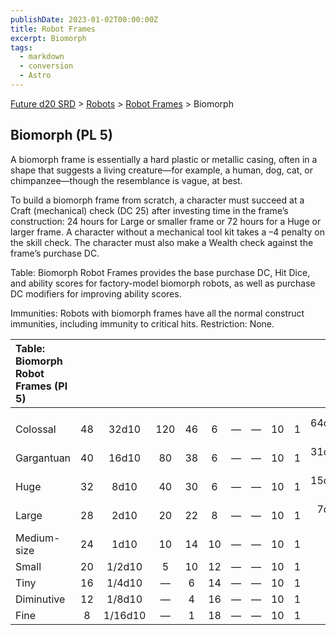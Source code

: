 ```yaml
---
publishDate: 2023-01-02T00:00:00Z
title: Robot Frames
excerpt: Biomorph
tags:
  - markdown
  - conversion
  - Astro
---
```






[Future d20 SRD](/#futureD20) > [Robots](future-d20-srd-robots-index) > [Robot Frames](future-d20-srd-robots-robot-frames-index) > Biomorph




## Biomorph (PL 5)


A biomorph frame is essentially a hard plastic or metallic casing, often in a shape that suggests a living creature—for example, a human, dog, cat, or chimpanzee—though the resemblance is vague, at best.


To build a biomorph frame from scratch, a character must succeed at a Craft (mechanical) check (DC 25) after investing time in the frame’s construction: 24 hours for Large or smaller frame or 72 hours for a Huge or larger frame. A character without a mechanical tool kit takes a –4 penalty on the skill check. The character must also make a Wealth check against the frame’s purchase DC.


Table: Biomorph Robot Frames provides the base purchase DC, Hit Dice, and ability scores for factory-model biomorph robots, as well as purchase DC modifiers for improving ability scores.


Immunities: Robots with biomorph frames have all the normal construct immunities, including immunity to critical hits.
Restriction: None.


| Table: Biomorph Robot Frames (Pl 5) |  |  |  |  |  |  |  |  |  |  |
| :------------------------------------- | :--: | :--: | :--: | :--: | :--: | :--: | :--: | :--: | :--: | --: |
|  |  |  |  |  |  |  |  |  |  |  |
|  |  |  |  |  |  |  |  |  |  |  |
| Colossal | 48 | 32d10 | 120 | 46 | 6 | — | — | 10 | 1 | 64d10/+3 per HD |
| Gargantuan | 40 | 16d10 | 80 | 38 | 6 | — | — | 10 | 1 | 31d10/+3 per HD |
| Huge | 32 | 8d10 | 40 | 30 | 6 | — | — | 10 | 1 | 15d10/+2 per HD |
| Large | 28 | 2d10 | 20 | 22 | 8 | — | — | 10 | 1 | 7d10/+1 per HD |
| Medium-size | 24 | 1d10 | 10 | 14 | 10 | — | — | 10 | 1 | — |
| Small | 20 | 1/2d10 | 5 | 10 | 12 | — | — | 10 | 1 | — |
| Tiny | 16 | 1/4d10 | — | 6 | 14 | — | — | 10 | 1 | — |
| Diminutive | 12 | 1/8d10 | — | 4 | 16 | — | — | 10 | 1 | — |
| Fine | 8 | 1/16d10 | — | 1 | 18 | — | — | 10 | 1 | — |




